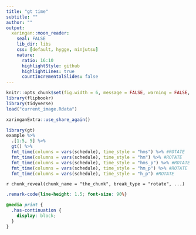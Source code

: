 ```yaml
---
title: "gt time"
subtitle: ""
author: ""
output:
  xaringan::moon_reader:
    seal: FALSE
    lib_dir: libs
    css: [default, hygge, ninjutsu]
    nature:
      ratio: 16:10
      highlightStyle: github
      highlightLines: true
      countIncrementalSlides: false
---
```




```r
knitr::opts_chunk$set(fig.width = 6, message = FALSE, warning = FALSE, comment = "", cache = F)
library(flipbookr)
library(tidyverse)
load("current_image.Rdata")
```


```r
xaringanExtra::use_share_again()
```


```r
library(gt)  
example %>%  
  .[1:5, 5] %>%  
  gt() %>%  
  fmt_time(columns = vars(schedule), time_style = "hms") %>% #ROTATE
  fmt_time(columns = vars(schedule), time_style = "hm") %>% #ROTATE
  fmt_time(columns = vars(schedule), time_style = "hms_p") %>% #ROTATE
  fmt_time(columns = vars(schedule), time_style = "hm_p") %>% #ROTATE
  fmt_time(columns = vars(schedule), time_style = "h_p") #ROTATE
```

`r chunk_reveal(chunk_name = "the_chunk", break_type = "rotate", ...)`



```css
.remark-code{line-height: 1.5; font-size: 90%}

@media print {
  .has-continuation {
    display: block;
  }
}
```

